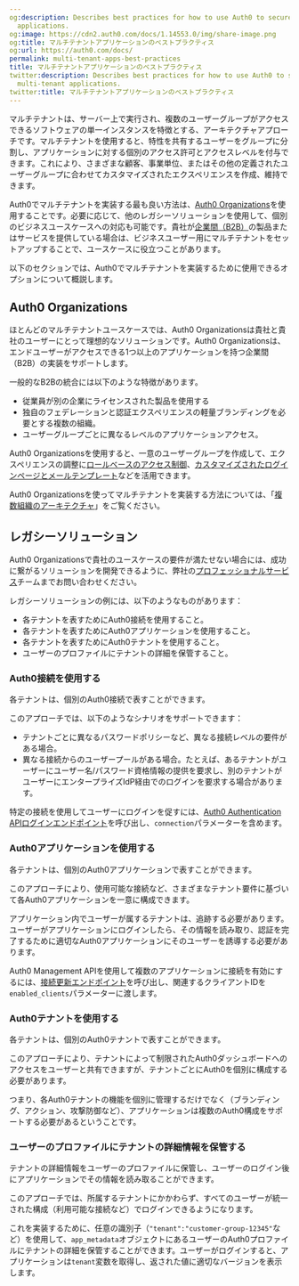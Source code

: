 ```yaml
---
og:description: Describes best practices for how to use Auth0 to secure your multi-tenant
  applications.
og:image: https://cdn2.auth0.com/docs/1.14553.0/img/share-image.png
og:title: マルチテナントアプリケーションのベストプラクティス
og:url: https://auth0.com/docs/
permalink: multi-tenant-apps-best-practices
title: マルチテナントアプリケーションのベストプラクティス
twitter:description: Describes best practices for how to use Auth0 to secure your
  multi-tenant applications.
twitter:title: マルチテナントアプリケーションのベストプラクティス
---
```


マルチテナントは、サーバー上で実行され、複数のユーザーグループがアクセスできるソフトウェアの単一インスタンスを特徴とする、アーキテクチャアプローチです。マルチテナントを使用すると、特性を共有するユーザーをグループに分割し、アプリケーションに対する個別のアクセス許可とアクセスレベルを付与できます。これにより、さまざまな顧客、事業単位、またはその他の定義されたユーザーグループに合わせてカスタマイズされたエクスペリエンスを作成、維持できます。

Auth0でマルチテナントを実装する最も良い方法は、[Auth0 Organizations](/organizations/organizations-overview)を使用することです。必要に応じて、他のレガシーソリューションを使用して、個別のビジネスユースケースへの対応も可能です。貴社が[企業間（B2B）](/architecture-scenarios/b2b)の製品またはサービスを提供している場合は、ビジネスユーザー用にマルチテナントをセットアップすることで、ユースケースに役立つことがあります。

以下のセクションでは、Auth0でマルチテナントを実装するために使用できるオプションについて概説します。



## Auth0 Organizations

ほとんどのマルチテナントユースケースでは、Auth0 Organizationsは貴社と貴社のユーザーにとって理想的なソリューションです。Auth0 Organizationsは、エンドユーザーがアクセスできる1つ以上のアプリケーションを持つ企業間（B2B）の実装をサポートします。

一般的なB2Bの統合には以下のような特徴があります。

* 従業員が別の企業にライセンスされた製品を使用する
* 独自のフェデレーションと認証エクスペリエンスの軽量ブランディングを必要とする複数の組織。
* ユーザーグループごとに異なるレベルのアプリケーションアクセス。

Auth0 Organizationsを使用すると、一意のユーザーグループを作成して、エクスペリエンスの調整に[ロールベースのアクセス制御](/rbac)、[カスタマイズされたログインページとメールテンプレート](/manage-users/organizations/create-first-organization#customize-prompts-and-email-templates)などを活用できます。

Auth0 Organizationsを使ってマルチテナントを実装する方法については、「[複数組織のアーキテクチャ](/architecture-scenarios/multiple-organization-architecture)」をご覧ください。

## レガシーソリューション

Auth0 Organizationsで貴社のユースケースの要件が満たせない場合には、成功に繋がるソリューションを開発できるように、弊社の[プロフェッショナルサービス](/professional-services)チームまでお問い合わせください。

レガシーソリューションの例には、以下のようなものがあります：

* 各テナントを表すためにAuth0接続を使用すること。
* 各テナントを表すためにAuth0アプリケーションを使用すること。
* 各テナントを表すためにAuth0テナントを使用すること。
* ユーザーのプロファイルにテナントの詳細を保管すること。

### Auth0接続を使用する



各テナントは、個別のAuth0接続で表すことができます。

このアプローチでは、以下のようなシナリオをサポートできます：

* テナントごとに異なるパスワードポリシーなど、異なる接続レベルの要件がある場合。
* 異なる接続からのユーザープールがある場合。たとえば、あるテナントがユーザーにユーザー名/パスワード資格情報の提供を要求し、別のテナントがユーザーにエンタープライズIdP経由でのログインを要求する場合があります。

特定の接続を使用してユーザーにログインを促すには、[Auth0 Authentication APIログインエンドポイント](https://auth0.com/docs/api/authentication#login)を呼び出し、`connection`パラメーターを含めます。



### Auth0アプリケーションを使用する



各テナントは、個別のAuth0アプリケーションで表すことができます。

このアプローチにより、使用可能な接続など、さまざまなテナント要件に基づいて各Auth0アプリケーションを一意に構成できます。

アプリケーション内でユーザーが属するテナントは、追跡する必要があります。ユーザーがアプリケーションにログインしたら、その情報を読み取り、認証を完了するために適切なAuth0アプリケーションにそのユーザーを誘導する必要があります。

Auth0 Management APIを使用して複数のアプリケーションに接続を有効にするには、[接続更新エンドポイント](https://auth0.com/docs/api/management/v2/#!/Connections/patch_connections_by_id)を呼び出し、関連するクライアントIDを`enabled_clients`パラメーターに渡します。

### Auth0テナントを使用する

各テナントは、個別のAuth0テナントで表すことができます。

このアプローチにより、テナントによって制限されたAuth0ダッシュボードへのアクセスをユーザーと共有できますが、テナントごとにAuth0を個別に構成する必要があります。

つまり、各Auth0テナントの機能を個別に管理するだけでなく（ブランディング、アクション、攻撃防御など）、アプリケーションは複数のAuth0構成をサポートする必要があるということです。

### ユーザーのプロファイルにテナントの詳細情報を保管する

テナントの詳細情報をユーザーのプロファイルに保管し、ユーザーのログイン後にアプリケーションでその情報を読み取ることができます。

このアプローチでは、所属するテナントにかかわらず、すべてのユーザーが統一された構成（利用可能な接続など）でログインできるようになります。

これを実装するために、任意の識別子（`"tenant":"customer-group-12345"`など）を使用して、`app_metadata`オブジェクトにあるユーザーのAuth0プロファイルにテナントの詳細を保管することができます。ユーザーがログインすると、アプリケーションは`tenant`変数を取得し、返された値に適切なバージョンを表示します。